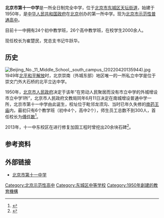 {{NOT|北京市十一学校}}
{{Infobox school
|name = 北京市第十一中学
|image = Gate of Beijing No.11 Middle School East Campus (20210226172229).jpg
|caption = 位于东晓市街南药王庙的东校区
|address = [[北京市|北京市]][[东城区|东城区]]<br />[[天坛街道_(北京市)|天坛街道]]金鱼池西街1号（金鱼池校区）<br />[[天坛街道_(北京市)|天坛街道]][[东晓市街|东晓市街]]101号（东校区）<br />[[永定门外街道|永定门外街道]]定安里12号（南校区）
|type = 完全中学
}}
'''北京市第十一中学'''是一所全日制完全中学，位于[[北京市|北京市]][[东城区|东城区]][[天坛街道_(北京市)|天坛街道]]，始建于1950年，是[[中华人民共和国政府|中华人民共和国政府]]在[[北京|北京]]创办的第一所中学。现为[[北京市高中示范校列表|北京市示范性普通高中]]。

目前十一中拥有24个初中教学班，26个高中教学班，在校学生2000余人。

现任校长为崔楚民，党总支书记牛跃华。

== 历史 ==
[[File:Beijing_No._11_Middle_School,_south_campus_(20220420135944).jpg|thumb]]
1949年[[北平和平解放|北平和平解放]]时，北京崇南（外城东部）地区唯一的一所私立中学是位于崇文门外大石桥的北平立达中学。

1950年，[[北京市人民政府|北京市人民政府]]决定于该年“在劳动人民聚居而没有市立中学的外城增设市立中学1所”，北京市人民政府文教局同年6月11日决定在南城增设普通中学一所，北京市第十一中学由此诞生，校址位于毗邻龙须沟、当时已年久失修的[[敕封藥王廟|南药王庙]]内，最初只有6个教学班（初中4个，高中2个），师生员工总数不到300人，首任校长为[[傅任敢|傅任敢]]<ref>{{cite web|url=http://www.jyb.cn/rmtxwwyyq/jyxx1306/201909/t20190930_265138.html|title=北京市第十一中学：超越梦想，从陈旧庙宇走出来的现代学习型示范校|author=焦继锋|publisher=中国教育新闻网|date=2019-09-30|accessdate=2022-04-17}}</ref>。

2013年，十一中东校区在进行修复加固工程时曾挖出20余块石碑<ref>{{cite news|url=https://news.sina.com.cn/c/p/2013-09-11/151028189990.shtml|title=11中学出土石碑 谁能收？|work=[[法制晚报|法制晚报]]|date=2013-09-11|accessdate=2022-04-17|archive-date=2022-04-17|archive-url=https://web.archive.org/web/20220417015623/https://news.sina.com.cn/c/p/2013-09-11/151028189990.shtml}}</ref>。

== 参考资料 ==
{{reflist}}

==外部链接==
*[https://web.archive.org/web/20130518082821/http://beijing11.com/ 北京市第十一中学]
{{北京市示范性普通高级中学}}

{{DEFAULTSORT:Bei北}}
[[Category:北京示范性高中|Category:北京示范性高中]]
[[Category:东城区中等学校|Category:东城区中等学校]]
[[Category:1950年創建的教育機構|Category:1950年創建的教育機構]]